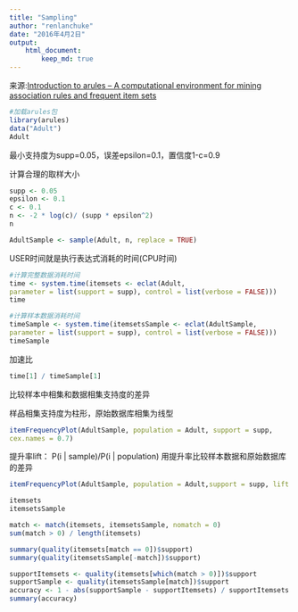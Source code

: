 ```yaml
---
title: "Sampling"
author: "renlanchuke"
date: "2016年4月2日"
output: 
    html_document:
        keep_md: true
---
```


来源:[Introduction to arules – A computational environment for mining
association rules and frequent item sets][1]

```r
#加载arules包
library(arules)
data("Adult")
Adult
```

最小支持度为supp=0.05，误差epsilon=0.1，置信度1-c=0.9

计算合理的取样大小
```r
supp <- 0.05
epsilon <- 0.1
c <- 0.1
n <- -2 * log(c)/ (supp * epsilon^2)
n
```

```r
AdultSample <- sample(Adult, n, replace = TRUE)
```

USER时间就是执行表达式消耗的时间(CPU时间)
```r
#计算完整数据消耗时间
time <- system.time(itemsets <- eclat(Adult,
parameter = list(support = supp), control = list(verbose = FALSE)))
time
```

```r
#计算样本数据消耗时间
timeSample <- system.time(itemsetsSample <- eclat(AdultSample,
parameter = list(support = supp), control = list(verbose = FALSE)))
timeSample
```

加速比
```r
time[1] / timeSample[1]
```


比较样本中相集和数据相集支持度的差异

样品相集支持度为柱形，原始数据库相集为线型
```r
itemFrequencyPlot(AdultSample, population = Adult, support = supp,
cex.names = 0.7)
```

提升率lift： P(i | sample)/P(i | population)
用提升率比较样本数据和原始数据库的差异
```r
itemFrequencyPlot(AdultSample, population = Adult,support = supp, lift = TRUE,cex.names = 0.9)
```


```r
itemsets
itemsetsSample
```

```r
match <- match(itemsets, itemsetsSample, nomatch = 0)
sum(match > 0) / length(itemsets)
```

```r
summary(quality(itemsets[match == 0])$support)
summary(quality(itemsetsSample[-match])$support)
```

```r
supportItemsets <- quality(itemsets[which(match > 0)])$support
supportSample <- quality(itemsetsSample[match])$support
accuracy <- 1 - abs(supportSample - supportItemsets) / supportItemsets
summary(accuracy)
```

[1]:https://cran.r-project.org/web/packages/arules/vignettes/arules.pdf
